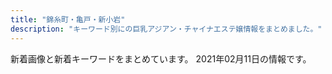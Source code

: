 ```yaml
---
title: "錦糸町・亀戸・新小岩"
description: "キーワード別にの巨乳アジアン・チャイナエステ嬢情報をまとめました。"
---
```


新着画像と新着キーワードをまとめています。
2021年02月11日の情報です。

<DmmAffiliateIns />
<KeywordTable
  shops={
    [
    {
        "img_links": [
            "http://mirage.sweet-relaxation.com/img/cast/miya-03.jpg",
            "http://mirage.sweet-relaxation.com/img/cast/yaya-01.jpg",
            "http://mirage.sweet-relaxation.com/img/cast/miya-01.jpg",
            "http://mirage.sweet-relaxation.com/img/cast/eri-02.jpg",
            "http://mirage.sweet-relaxation.com/img/cast/yumi-01.jpg",
            "http://mirage.sweet-relaxation.com/img/cast/nina-01.jpg",
            "http://mirage.sweet-relaxation.com/img/cast/nanar-01.jpg",
            "http://mirage.sweet-relaxation.com/img/cast/ran-02.jpg",
            "http://mirage.sweet-relaxation.com/img/cast/nanar-03.jpg",
            "http://mirage.sweet-relaxation.com/img/cast/yumi-03.jpg",
            "http://mirage.sweet-relaxation.com/img/cast/key-01.jpg",
            "http://mirage.sweet-relaxation.com/img/cast/ran-01.jpg",
            "http://mirage.sweet-relaxation.com/img/cast/nina-02.jpg",
            "http://mirage.sweet-relaxation.com/img/cast/olive-02.jpg",
            "http://mirage.sweet-relaxation.com/img/cast/eri-01.jpg",
            "http://mirage.sweet-relaxation.com/img/cast/miya-02.jpg",
            "http://mirage.sweet-relaxation.com/img/cast/olive-01.jpg",
            "http://mirage.sweet-relaxation.com/img/cast/nanar-02.jpg",
            "http://mirage.sweet-relaxation.com/img/cast/key-03.jpg",
            "http://mirage.sweet-relaxation.com/img/interior/corridor-1.jpg",
            "http://mirage.sweet-relaxation.com/img/cast/nina-03.jpg",
            "http://mirage.sweet-relaxation.com/img/cast/yumi-02.jpg",
            "http://mirage.sweet-relaxation.com/img/cast/key-02.jpg",
            "http://mirage.sweet-relaxation.com/img/cast/eri-03.jpg",
            "http://mirage.sweet-relaxation.com/img/cast/yaya-02.jpg",
            "http://mirage.sweet-relaxation.com/img/cast/olive-03.jpg",
            "http://mirage.sweet-relaxation.com/img/cast/ran-03.jpg",
            "http://mirage.sweet-relaxation.com/img/cast/yaya-03.jpg"
        ],
        "station": "JR\u4e80\u6238\u99c5\u6771\u53e3",
        "url": "http://mirage.sweet-relaxation.com/",
        "keywords": {},
        "name": "Mirage\uff5e\u30df\u30e9\u30fc\u30b8\u30e5\uff5e"
    },
    {
        "keywords": {},
        "station": "JR\u4e80\u6238\u99c5\u6771\u53e3",
        "url": "http://yousei.xyz/",
        "name": "Remoon",
        "img_links": [
            "http://yousei.xyz/images/r4.jpg",
            "http://yousei.xyz/images/top.png",
            "http://yousei.xyz/images/g6.jpg",
            "http://yousei.xyz/images/g4.jpg",
            "http://yousei.xyz/images/recuit.jpg",
            "http://yousei.xyz/images/g1.jpg",
            "http://yousei.xyz/images/r2.jpg",
            "http://yousei.xyz/images/g3.jpg",
            "http://yousei.xyz/images/g2.jpg",
            "http://yousei.xyz/images/g5.jpg",
            "http://yousei.xyz/images/r1.jpg",
            "http://yousei.xyz/images/r3.jpg"
        ]
    },
    {
        "url": "http://k-yorocobi.com/",
        "img_links": [
            "http://k-yorocobi.com/images/bar-staff.png",
            "http://k-yorocobi.com/staff/s-tika.jpg",
            "http://k-yorocobi.com/pic/pic2.jpg",
            "http://k-yorocobi.com/images/b-tel.png",
            "http://k-yorocobi.com/images/c-interior.png",
            "http://k-yorocobi.com/images/b-awaawa.png",
            "http://k-yorocobi.com/images/b-movie.png",
            "http://k-yorocobi.com/staff/s-yuyu.jpg",
            "http://k-yorocobi.com/images/bar-cam.png",
            "http://k-yorocobi.com/pic/pic1.jpg",
            "http://k-yorocobi.com/images/bar-pickup.png",
            "http://k-yorocobi.com/staff/s-emi.jpg",
            "http://k-yorocobi.com/images/c-top.png",
            "http://k-yorocobi.com/images/c-staff.png",
            "http://k-yorocobi.com/images/bill.jpg",
            "http://k-yorocobi.com/images/bar-interior.png",
            "http://k-yorocobi.com/images/bar-news.png",
            "http://k-yorocobi.com/images/b-mobile.png",
            "http://k-yorocobi.com/pic/pic3.jpg",
            "http://k-yorocobi.com/pic/pic4.jpg",
            "http://k-yorocobi.com/images/footer.png",
            "http://k-yorocobi.com/staff/s-rina.jpg"
        ],
        "station": "JR\u9326\u7cf8\u753a\u99c5\u5317\u53e3",
        "name": "\u3088\u308d\u3053\u3073",
        "keywords": {}
    },
    {
        "img_links": [
            "http://miyabi-aroma.xyz/images/nav/nav-info.jpg",
            "http://miyabi-aroma.xyz/images/staff/3/kiki2.jpg",
            "http://miyabi-aroma.xyz/images/index-rose_09.png",
            "http://miyabi-aroma.xyz/images/1801706901.jpg",
            "http://miyabi-aroma.xyz/images/staff/3/yaya1.jpg",
            "http://miyabi-aroma.xyz/images/staff/3/ami2.jpg",
            "http://miyabi-aroma.xyz/images/11.png",
            "http://miyabi-aroma.xyz/images/staff/3/yaya2.jpg",
            "http://miyabi-aroma.xyz/images/index-rose_07.png",
            "http://miyabi-aroma.xyz/images/staff/3/rina2.jpg",
            "http://miyabi-aroma.xyz/images/3/2.jpg",
            "http://miyabi-aroma.xyz/images/index-rose_04.png",
            "http://miyabi-aroma.xyz/images/index-rose_02.png",
            "http://miyabi-aroma.xyz/images/staff/3/rina.jpg",
            "http://miyabi-aroma.xyz/images/staff/3/miya.jpg",
            "http://miyabi-aroma.xyz/images/staff/3/miya2.jpg",
            "http://miyabi-aroma.xyz/images/3/1.jpg",
            "http://miyabi-aroma.xyz/images/index-rose_13.png",
            "http://miyabi-aroma.xyz/images/nav/nav-sys.jpg",
            "http://miyabi-aroma.xyz/images/nav/nav-staff.jpg",
            "http://miyabi-aroma.xyz/images/staff/3/kiki.jpg",
            "http://miyabi-aroma.xyz/images/nav/nav-job.jpg",
            "http://miyabi-aroma.xyz/images/staff/3/ami.jpg",
            "http://miyabi-aroma.xyz/images/staff/3/yami.jpg",
            "http://miyabi-aroma.xyz/images/shishu/se2.jpg",
            "http://miyabi-aroma.xyz/images/shishu/se1.jpg"
        ],
        "name": "\u685c",
        "keywords": {
            "C": 7
        },
        "station": "JR\u4e80\u6238\u99c5\u6771\u53e3",
        "url": "http://miyabi-aroma.xyz/"
    },
    {
        "img_links": [
            "https://iyashinoizumi.com/wp-content/uploads/0731EF09-7405-4B36-8468-B17A307EB894-e1579436226478.jpeg",
            "https://iyashinoizumi.com/wp-content/uploads/2019/06/5293C707-270F-4802-8168-1493DA07DDAE.jpeg",
            "https://iyashinoizumi.com/wp-content/uploads/2019/06/2DD3549C-F937-441D-B0E3-E26520ACFABD-e1559410733851.jpeg",
            "https://iyashinoizumi.com/wp-content/uploads/0731EF09-7405-4B36-8468-B17A307EB894-197x300.jpeg",
            "https://iyashinoizumi.com/wp-content/uploads/5AA02D30-2C43-42C1-BE02-48E5A5C27E91.jpeg",
            "https://iyashinoizumi.com/wp-content/uploads/7208DC4D-6E47-49CE-B1C0-3607E54E114B-210x300.jpeg",
            "https://iyashinoizumi.com/wp-content/uploads/2019/06/43D6BE9C-43F6-45C2-95E5-E775CE725D67.jpeg",
            "https://iyashinoizumi.com/wp-content/uploads/5AA02D30-2C43-42C1-BE02-48E5A5C27E91-226x300.jpeg",
            "https://iyashinoizumi.com/wp-content/uploads/9B89E764-B754-425D-A9AC-BB5566FA6AC4.jpeg",
            "https://iyashinoizumi.com/wp-content/uploads/0731EF09-7405-4B36-8468-B17A307EB894.jpeg",
            "https://iyashinoizumi.com/wp-content/uploads/2019/06/50CD669B-0FFA-4734-B898-EB3D53E95C21.jpeg",
            "https://iyashinoizumi.com/wp-content/uploads/rin.jpg",
            "https://iyashinoizumi.com/wp-content/uploads/2019/06/opening-e1560089346906-1024x314.png",
            "https://iyashinoizumi.com/wp-content/uploads/9B89E764-B754-425D-A9AC-BB5566FA6AC4-270x300.jpeg",
            "https://iyashinoizumi.com/wp-content/uploads/2019/06/momoko1.jpg",
            "https://iyashinoizumi.com/wp-content/uploads/7208DC4D-6E47-49CE-B1C0-3607E54E114B.jpeg",
            "https://iyashinoizumi.com/wp-content/uploads/2019/06/001.jpg"
        ],
        "keywords": {
            "\u30bb\u30af\u30b7\u30fc": 2
        },
        "url": "https://iyashinoizumi.com/",
        "name": "\u7652\u3057\u306e\u6cc9",
        "station": "JR\u9326\u7cf8\u753a\u99c5\u5317\u53e3"
    },
    {
        "station": "JR\u9326\u7cf8\u753a\u99c5\u5357\u53e3",
        "name": "\u604b",
        "img_links": [
            "http://es-koibito.work/_src/18546847/img20180614190233601852.jpg",
            "http://es-koibito.work/_src/18546853/mobile.png",
            "http://es-koibito.work/_src/18546595/shift.jpg",
            "http://mosaic.heteml.jp/es-koibito.work/5.jpg",
            "http://es-koibito.work/_src/18546567/sign.png",
            "http://es-koibito.work/_src/18546542/sign.png",
            "http://es-koibito.work/_src/47079079/7271563932147_.pic_hd.jpg",
            "http://es-koibito.work/_src/37018722/img20191113104249545960.jpg",
            "http://es-koibito.work/_src/18546596/shift.jpg",
            "http://es-koibito.work/_src/47079078/7251563932146_.pic_hd.jpg",
            "http://mosaic.heteml.jp/es-koibito.work/1.jpg",
            "http://es-koibito.work/_src/37889091/wechatimg2727.jpg",
            "http://es-koibito.work/_src/47079080/7281563932147_.pic_hd.jpg",
            "http://es-koibito.work/_src/37016944/wechatimg2726.jpg",
            "http://mosaic.heteml.jp/es-koibito.work/4.jpg",
            "http://es-koibito.work/_src/18546594/shift.jpg",
            "http://es-koibito.work/_src/18546597/sign.png",
            "http://es-koibito.work/_src/18546610/wechatimg5037.jpg",
            "http://es-koibito.work/_src/37017017/wechatimg2746.jpg",
            "http://es-koibito.work/_src/47079082/wechatimg62.jpg",
            "http://es-koibito.work/_src/18546552/staff12.jpg",
            "http://es-koibito.work/_src/18546559/sign.png",
            "http://mosaic.heteml.jp/es-koibito.work/2.jpg",
            "http://es-koibito.work/_src/18546607/wechatimg2727.jpg",
            "http://es-koibito.work/_src/18546543/sign.png",
            "http://es-koibito.work/_src/47079081/7261563932146_.pic_hd.jpg",
            "http://es-koibito.work/_src/37889089/wechatimg2746.jpg",
            "http://es-koibito.work/_src/18546593/shift.jpg",
            "http://mosaic.heteml.jp/es-koibito.work/3.jpg",
            "http://es-koibito.work/_src/18546577/sign.png",
            "http://es-koibito.work/_src/18546575/wechatimg2726.jpg",
            "http://es-koibito.work/_src/18546604/staff12.jpg",
            "http://es-koibito.work/_src/18546585/sign.png"
        ],
        "url": "http://es-koibito.work/",
        "keywords": {
            "C": 7,
            "86": 1,
            "85": 3,
            "89": 1
        }
    },
    {
        "name": "\u7652\u3057\u306e\u68ee",
        "url": "http://iyasimori.jpest.net/",
        "keywords": {},
        "img_links": [
            "http://iyasimori.jpest.net/uploads//sites/37/2021/01/g1-3.jpg",
            "http://iyasimori.jpest.net/uploads//sites/37/2021/01/g4.jpg",
            "http://iyasimori.jpest.net/uploads//sites/37/2021/01/g5.jpg",
            "http://iyasimori.jpest.net/uploads//sites/37/2021/01/g5-150x150.jpg",
            "http://iyasimori.jpest.net/uploads//sites/37/2021/01/g1-3-150x150.jpg",
            "http://iyasimori.jpest.net/uploads//sites/37/2021/01/g4-150x150.jpg",
            "http://iyasimori.jpest.net/uploads//sites/37/2021/01/news03.png",
            "http://iyasimori.jpest.net/uploads//sites/37/2021/01/r4-1.jpg",
            "http://iyasimori.jpest.net/uploads//sites/37/2021/01/mobile.png",
            "http://iyasimori.jpest.net/uploads//sites/37/2021/01/news01.png",
            "http://iyasimori.jpest.net/uploads//sites/37/2021/01/g2-2.jpg",
            "http://iyasimori.jpest.net/uploads//sites/37/2021/01/r5.jpg",
            "http://iyasimori.jpest.net/uploads//sites/37/2021/01/r6.jpg",
            "http://iyasimori.jpest.net/uploads//sites/37/2021/01/g3-2.jpg",
            "http://iyasimori.jpest.net/uploads//sites/37/2021/01/a.jpg",
            "http://iyasimori.jpest.net/uploads//sites/37/2021/01/a2.jpg",
            "http://iyasimori.jpest.net/uploads//sites/37/2021/01/r3-1.jpg",
            "http://iyasimori.jpest.net/uploads//sites/37/2021/01/g2-2-150x150.jpg",
            "http://iyasimori.jpest.net/uploads//sites/37/2021/01/g3-2-150x150.jpg",
            "http://iyasimori.jpest.net/uploads//sites/37/2021/01/bj_03.jpg",
            "http://iyasimori.jpest.net/uploads//sites/37/2021/01/tite-staff.jpg",
            "http://iyasimori.jpest.net/uploads//sites/37/2021/01/top.jpg"
        ],
        "station": "\u9752\u7825\u99c5"
    },
    {
        "name": "\u604b\u4eba",
        "url": "http://kameido.info/",
        "img_links": [
            "http://kameido.info/images/3.jpg",
            "http://kameido.info/images/new1.jpg",
            "http://kameido.info/images/4.jpg",
            "http://kameido.info/images/top.jpg",
            "http://kameido.info/images/5.jpg",
            "http://kameido.info/images/6.jpg",
            "http://kameido.info/images/r1.jpg",
            "http://kameido.info/images/g0.jpg",
            "http://kameido.info/images/r2.jpg",
            "http://kameido.info/images/r4.jpg",
            "http://kameido.info/images/2.jpg",
            "http://kameido.info/images/r3.jpg",
            "http://kameido.info/images/1.jpg",
            "http://kameido.info/images/mobile.png"
        ],
        "station": "JR\u4e80\u6238\u99c5\u5317\u53e3",
        "keywords": {
            "C": 15
        }
    },
    {
        "station": "\u68ee\u4e0b\u99c5A4\u53e3",
        "name": "\u30ea\u30e9\u30c3\u30af\u30b9\u306e\u68ee",
        "img_links": [
            "http://ipidiw.com/relaxnomori/user_data/00000019.jpg",
            "http://ipidiw.com/relaxnomori/images/interior_t.jpg",
            "http://ipidiw.com/relaxnomori/images/rem.jpg",
            "http://ipidiw.com/relaxnomori/images/news.jpg",
            "http://ipidiw.com/relaxnomori/images/tt.jpg",
            "http://ipidiw.com/relaxnomori/user_data/00000017.jpg",
            "http://ipidiw.com/relaxnomori/images/mobile.jpg",
            "http://ipidiw.com/relaxnomori/images/staff_t.jpg",
            "http://ipidiw.com/relaxnomori/user_data/00000018.jpg",
            "http://ipidiw.com/relaxnomori/user_data/00000020.jpg",
            "http://ipidiw.com/relaxnomori/images/tp.png",
            "http://ipidiw.com/relaxnomori/images/interior.png"
        ],
        "keywords": {
            "90": 2,
            "93": 1,
            "86": 1
        },
        "url": "http://ipidiw.com/relaxnomori/"
    },
    {
        "keywords": {
            "85": 91,
            "C": 65,
            "D": 117,
            "92": 13,
            "89": 13,
            "88": 13,
            "87": 26,
            "83": 13,
            "E": 13,
            "86": 26
        },
        "img_links": [
            "https://kinshicho-mensesthe.net/mens-esthe-massage/2020/02/06/sora-s1.jpg",
            "https://kinshicho-mensesthe.net/staff2/yumi-l1.jpg",
            "https://kinshicho-mensesthe.net/staff2/kokomi-s1.jpg",
            "https://kinshicho-mensesthe.net/staff2/sera-l1.jpg",
            "https://kinshicho-mensesthe.net/staff2/rui-l1.jpg",
            "https://kinshicho-mensesthe.net/staff2/sora-s1.jpg",
            "https://kinshicho-mensesthe.net/staff2/mai-l1.jpg",
            "https://kinshicho-mensesthe.net/staff2/rika-l1.jpg",
            "https://kinshicho-mensesthe.net/staff2/saki-l1.jpg",
            "https://kinshicho-mensesthe.net/staff2/rui-s1.jpg",
            "https://kinshicho-mensesthe.net/room/3-l.jpg",
            "https://kinshicho-mensesthe.net/images/header3.png",
            "https://kinshicho-mensesthe.net/images/flower.png",
            "https://kinshicho-mensesthe.net/staff2/sakura-l2.jpg",
            "https://kinshicho-mensesthe.net/staff2/haruka-l1.jpg",
            "https://kinshicho-mensesthe.net/staff2/yuki-s1.jpg",
            "https://kinshicho-mensesthe.net/images/main-sp.jpg",
            "https://kinshicho-mensesthe.net/staff2/sora-l1.jpg",
            "https://kinshicho-mensesthe.net/staff2/sakura-s2.jpg",
            "https://kinshicho-mensesthe.net/staff2/kiki-s1.jpg",
            "https://kinshicho-mensesthe.net/staff2/saki-s1.jpg",
            "https://kinshicho-mensesthe.net/images/footer-l.png",
            "https://kinshicho-mensesthe.net/staff2/kiki-l1.jpg",
            "https://kinshicho-mensesthe.net/mens-esthe-massage/2020/01/22/yuki-s1.jpg",
            "https://kinshicho-mensesthe.net/images/clear.png",
            "https://kinshicho-mensesthe.net/room/4-l.jpg",
            "https://kinshicho-mensesthe.net/mens-esthe-massage/2020/10/17/moe-s1.jpg",
            "https://kinshicho-mensesthe.net/staff2/kokomi-l1.jpg",
            "https://kinshicho-mensesthe.net/room/2-s.jpg",
            "https://kinshicho-mensesthe.net/staff2/yuka-s1.jpg",
            "https://kinshicho-mensesthe.net/staff2/moe-s1.jpg",
            "https://kinshicho-mensesthe.net/room/1-l.jpg",
            "https://kinshicho-mensesthe.net/mens-esthe-massage/2020/02/06/satomi-s1.jpg",
            "https://kinshicho-mensesthe.net/room/1-s.jpg",
            "https://kinshicho-mensesthe.net/button/staff.png",
            "https://kinshicho-mensesthe.net/staff2/haruka-s1.jpg",
            "https://kinshicho-mensesthe.net/staff2/yuki-l1.jpg",
            "https://kinshicho-mensesthe.net/images/main1.jpg",
            "https://kinshicho-mensesthe.net/button/home.png",
            "https://kinshicho-mensesthe.net/staff2/satomi-l1.jpg",
            "https://kinshicho-mensesthe.net/room/2-l.jpg",
            "https://kinshicho-mensesthe.net/staff2/satomi-s1.jpg",
            "https://kinshicho-mensesthe.net/staff2/mai-s1.jpg",
            "https://kinshicho-mensesthe.net/staff2/sera-s1.jpg",
            "https://kinshicho-mensesthe.net/button/blog.png",
            "https://kinshicho-mensesthe.net/images/qrcode.png",
            "https://kinshicho-mensesthe.net/room/6-l.jpg",
            "https://kinshicho-mensesthe.net/images/camp.png",
            "https://kinshicho-mensesthe.net/room/4-s.jpg",
            "https://kinshicho-mensesthe.net/room/5-s.jpg",
            "https://kinshicho-mensesthe.net/staff2/rika-s1.jpg",
            "https://kinshicho-mensesthe.net/staff2/yumi-s1.jpg",
            "https://kinshicho-mensesthe.net/room/6-s.jpg",
            "https://kinshicho-mensesthe.net/room/5-l.jpg",
            "https://kinshicho-mensesthe.net/room/esthe3.jpg",
            "https://kinshicho-mensesthe.net/images/footer-r.png",
            "https://kinshicho-mensesthe.net/room/esthe2.jpg",
            "https://kinshicho-mensesthe.net/room/esthe1.jpg",
            "https://kinshicho-mensesthe.net/room/3-s.jpg"
        ],
        "url": "https://kinshicho-mensesthe.net/",
        "name": "KIRARA",
        "station": "JR\u9326\u7cf8\u753a\u99c5\u5317\u53e3"
    },
    {
        "keywords": {
            "C": 7
        },
        "station": "JR\u9326\u7cf8\u753a\u99c5\u5317\u53e3",
        "name": "\u30b9\u30de\u30a4\u30eb",
        "url": "http://kinshicho-es.xyz/",
        "img_links": [
            "http://kinshicho-es.xyz/images/b1.jpg",
            "http://kinshicho-es.xyz/images/g0.jpg",
            "http://kinshicho-es.xyz/images/g51.jpg",
            "http://kinshicho-es.xyz/images/r3.jpg",
            "http://kinshicho-es.xyz/images/g3.jpg",
            "http://kinshicho-es.xyz/images/r4.jpg",
            "http://kinshicho-es.xyz/images/r2.jpg",
            "http://kinshicho-es.xyz/images/g5.jpg",
            "http://kinshicho-es.xyz/images/g2.jpg",
            "http://kinshicho-es.xyz/images/left1_2_02.jpg",
            "http://kinshicho-es.xyz/images/b2.jpg",
            "http://kinshicho-es.xyz/images/news-tit1.jpg",
            "http://kinshicho-es.xyz/images/top1.jpg",
            "http://kinshicho-es.xyz/images/r1.jpg",
            "http://kinshicho-es.xyz/images/top.jpg",
            "http://kinshicho-es.xyz/images/g41.jpg"
        ]
    },
    {
        "station": "JR\u9326\u7cf8\u753a\u99c5",
        "img_links": [
            "http://nanaesute.pw/images/flash.jpg",
            "http://nanaesute.pw/images/top.png",
            "http://nanaesute.pw/images/side3.png",
            "http://nanaesute.pw/images/top_bn2.jpg",
            "http://nanaesute.pw/images/g1.jpg",
            "http://nanaesute.pw/images/g3.jpg",
            "http://nanaesute.pw/images/flash1.jpg",
            "http://nanaesute.pw/images/top_bn1.jpg"
        ],
        "name": "\u306a\u306a",
        "keywords": {
            "C": 7
        },
        "url": "http://nanaesute.pw/"
    },
    {
        "keywords": {},
        "img_links": [
            "http://sentsubaki.asia/img/btn_top.png",
            "http://sentsubaki.asia/img/cast/yuyu-02.jpg",
            "http://sentsubaki.asia/img/cast/yuyu-04.jpg",
            "http://sentsubaki.asia/img/cast/aya-04.jpg",
            "http://sentsubaki.asia/img/coupon_special.png",
            "http://sentsubaki.asia/img/cast/you-01.jpg",
            "http://sentsubaki.asia/img/cast/you-03.jpg",
            "http://sentsubaki.asia/img/head_time.png",
            "http://sentsubaki.asia/img/cast/yumi-02.jpg",
            "http://sentsubaki.asia/img/cast/you-04.jpg",
            "http://sentsubaki.asia/img/cast/yumi-04.jpg",
            "http://sentsubaki.asia/img/btn_twitter.png",
            "http://sentsubaki.asia/img/cast/yuyu-01.jpg",
            "http://sentsubaki.asia/img/head_tel.png",
            "http://sentsubaki.asia/img/cast/miki-04.jpg",
            "http://sentsubaki.asia/img/cast/miki-02.jpg",
            "http://sentsubaki.asia/img/cast/miki-03.jpg",
            "http://sentsubaki.asia/img/interior/lobby-2.jpg",
            "http://sentsubaki.asia/img/btn_cast.png",
            "http://sentsubaki.asia/img/btn_interior.png",
            "http://sentsubaki.asia/img/cast/you-02.jpg",
            "http://sentsubaki.asia/img/cast/nina-04.jpg",
            "http://sentsubaki.asia/img/cast/aya-01.jpg",
            "http://sentsubaki.asia/img/cast/miki-01.jpg",
            "http://sentsubaki.asia/img/cast/aya-03.jpg",
            "http://sentsubaki.asia/img/cast/nina-03.jpg",
            "http://sentsubaki.asia/img/cast/yumi-03.jpg",
            "http://sentsubaki.asia/img/interior/lobby-1.jpg"
        ],
        "name": "\u5343\u693f",
        "url": "http://sentsubaki.asia/",
        "station": "JR\u4e80\u6238\u99c5\u6771\u53e3"
    },
    {
        "name": "\u3082\u307f\u3058",
        "img_links": [
            "http://momiji.me-es.com/images/index_12.jpg",
            "http://momiji.me-es.com/girl/017.jpg",
            "http://momiji.me-es.com/girl/013.jpg",
            "http://momiji.me-es.com/girl/016.jpg",
            "http://momiji.me-es.com/girl/05.jpg",
            "http://momiji.me-es.com/girl/010a.jpg",
            "http://momiji.me-es.com/girl/014.jpg",
            "http://momiji.me-es.com/images/info.png",
            "http://momiji.me-es.com/images/info.jpg",
            "http://momiji.me-es.com/images/index_08.jpg",
            "http://momiji.me-es.com/images/index_04.jpg",
            "http://momiji.me-es.com/girl/06a.jpg",
            "http://momiji.me-es.com/girl/00.jpg",
            "http://momiji.me-es.com/girl/08a.jpg",
            "http://momiji.me-es.com/images/01.jpg",
            "http://momiji.me-es.com/girl/06.jpg",
            "http://momiji.me-es.com/images/index_14.jpg",
            "http://momiji.me-es.com/images/index_09.jpg",
            "http://momiji.me-es.com/girl/015a.jpg",
            "http://momiji.me-es.com/images/assecc.jpg",
            "http://momiji.me-es.com/images/staff.png",
            "http://momiji.me-es.com/girl/018.jpg",
            "http://momiji.me-es.com/girl/08.jpg",
            "http://momiji.me-es.com/images/index_06.jpg",
            "http://momiji.me-es.com/girl/011a.jpg",
            "http://momiji.me-es.com/images/index_01.jpg",
            "http://momiji.me-es.com/girl/019.jpg",
            "http://momiji.me-es.com/images/index_07.jpg",
            "http://momiji.me-es.com/girl/015.jpg",
            "http://momiji.me-es.com/girl/010.jpg",
            "http://momiji.me-es.com/girl/03.jpg",
            "http://momiji.me-es.com/images/index_13.jpg",
            "http://momiji.me-es.com/girl/01.jpg",
            "http://momiji.me-es.com/girl/07.jpg",
            "http://momiji.me-es.com/images/02.jpg",
            "http://momiji.me-es.com/girl/014a.jpg",
            "http://momiji.me-es.com/girl/09.jpg",
            "http://momiji.me-es.com/girl/07a.jpg",
            "http://momiji.me-es.com/girl/05a.jpg",
            "http://momiji.me-es.com/girl/04.jpg",
            "http://momiji.me-es.com/girl/011.jpg",
            "http://momiji.me-es.com/girl/02.jpg",
            "http://momiji.me-es.com/images/index_03.jpg",
            "http://momiji.me-es.com/images/index_05.jpg",
            "http://momiji.me-es.com/girl/012.jpg",
            "http://momiji.me-es.com/girl/016a.jpg"
        ],
        "url": "http://momiji.me-es.com/",
        "station": "JR\u65b0\u5c0f\u5ca9\u99c5\u5317\u53e3",
        "keywords": {
            "D": 10,
            "85": 4,
            "88": 6,
            "87": 6,
            "84": 2,
            "86": 6,
            "89": 10,
            "E": 8,
            "83": 2,
            "90": 2,
            "C": 6
        }
    },
    {
        "img_links": [
            "http://aria.tokyo-relaxtime.asia/img/cast/yumi-02.jpg",
            "http://aria.tokyo-relaxtime.asia/img/cast/rina-03.jpg",
            "http://aria.tokyo-relaxtime.asia/img/cast/rina-01.jpg",
            "http://aria.tokyo-relaxtime.asia/img/cast/miki-02.jpg",
            "http://aria.tokyo-relaxtime.asia/img/cast/risa-04.jpg",
            "http://aria.tokyo-relaxtime.asia/img/cast/yumi-03.jpg",
            "http://aria.tokyo-relaxtime.asia/img/cast/yumi-01.jpg",
            "http://aria.tokyo-relaxtime.asia/img/cast/risa-02.jpg",
            "http://aria.tokyo-relaxtime.asia/img/slick/st-4.jpg",
            "http://aria.tokyo-relaxtime.asia/img/cast/apple-03.jpg",
            "http://aria.tokyo-relaxtime.asia/img/cast/miki-01.jpg",
            "http://aria.tokyo-relaxtime.asia/img/interior/lobby-1.jpg",
            "http://aria.tokyo-relaxtime.asia/img/cast/coco-04.jpg",
            "http://aria.tokyo-relaxtime.asia/img/cast/miki-04.jpg",
            "http://aria.tokyo-relaxtime.asia/img/cast/risa-03.jpg",
            "http://aria.tokyo-relaxtime.asia/img/cast/yumi-04.jpg",
            "http://aria.tokyo-relaxtime.asia/img/cast/yaya-02.jpg",
            "http://aria.tokyo-relaxtime.asia/img/cast/aya-01.jpg",
            "http://aria.tokyo-relaxtime.asia/img/cast/nana-04.jpg",
            "http://aria.tokyo-relaxtime.asia/img/cast/apple-02.jpg",
            "http://aria.tokyo-relaxtime.asia/img/cast/coco-02.jpg",
            "http://aria.tokyo-relaxtime.asia/img/cast/coco-03.jpg",
            "http://aria.tokyo-relaxtime.asia/img/cast/nana-01.jpg",
            "http://aria.tokyo-relaxtime.asia/img/cast/aya-02.jpg",
            "http://aria.tokyo-relaxtime.asia/img/cast/yuri-01.jpg",
            "http://aria.tokyo-relaxtime.asia/img/cast/apple-01.jpg",
            "http://aria.tokyo-relaxtime.asia/img/slick/st-3.jpg",
            "http://aria.tokyo-relaxtime.asia/img/cast/yaya-01.jpg",
            "http://aria.tokyo-relaxtime.asia/img/cast/yaya-03.jpg",
            "http://aria.tokyo-relaxtime.asia/img/cast/rina-04.jpg",
            "http://aria.tokyo-relaxtime.asia/img/cast/rina-02.jpg",
            "http://aria.tokyo-relaxtime.asia/img/cast/nana-02.jpg",
            "http://aria.tokyo-relaxtime.asia/img/cast/aki-01.jpg",
            "http://aria.tokyo-relaxtime.asia/img/cast/aya-03.jpg",
            "http://aria.tokyo-relaxtime.asia/img/slick/st-1.jpg",
            "http://aria.tokyo-relaxtime.asia/img/cast/aki-02.jpg",
            "http://aria.tokyo-relaxtime.asia/img/cast/aya-04.jpg",
            "http://aria.tokyo-relaxtime.asia/img/cast/coco-01.jpg",
            "http://aria.tokyo-relaxtime.asia/img/interior/corridor-1.jpg",
            "http://aria.tokyo-relaxtime.asia/img/cast/yuri-03.jpg",
            "http://aria.tokyo-relaxtime.asia/img/cast/yuri-04.jpg",
            "http://aria.tokyo-relaxtime.asia/img/slick/st-2.jpg",
            "http://aria.tokyo-relaxtime.asia/img/cast/nana-03.jpg",
            "http://aria.tokyo-relaxtime.asia/img/cast/apple-04.jpg",
            "http://aria.tokyo-relaxtime.asia/img/cast/yaya-04.jpg",
            "http://aria.tokyo-relaxtime.asia/img/cast/miki-03.jpg",
            "http://aria.tokyo-relaxtime.asia/img/cast/aki-03.jpg",
            "http://aria.tokyo-relaxtime.asia/img/slick/st-5.jpg",
            "http://aria.tokyo-relaxtime.asia/img/cast/risa-01.jpg",
            "http://aria.tokyo-relaxtime.asia/img/cast/aki-04.jpg"
        ],
        "name": "Aria\uff5e\u30a2\u30ea\u30a2\uff5e",
        "station": "JR\u5c0f\u5ca9\u99c5\u5317\u53e3",
        "keywords": {},
        "url": "http://aria.tokyo-relaxtime.asia/"
    },
    {
        "name": "\u4e00\u6642",
        "station": "JR\u5c0f\u5ca9\u99c5\u5317\u53e3",
        "url": "http://biwert.xyz/",
        "img_links": [
            "http://biwert.xyz/uploads/201003/1-2010031G415110.jpg",
            "http://biwert.xyz/templets/default/picture/staff_t.jpg",
            "http://biwert.xyz/uploads/201006/1-2010061F032C0.jpg",
            "http://biwert.xyz/uploads/180620/1-1P62010193X63.jpg",
            "http://biwert.xyz/templets/default/picture/interior_t.jpg",
            "http://biwert.xyz/uploads/180620/1-1P62010154K00.png",
            "http://biwert.xyz/uploads/allimg/180620/1-1P6201013133b.jpg",
            "http://biwert.xyz/templets/default/picture/head.jpg",
            "http://biwert.xyz/uploads/201003/1-2010031G432629.jpg",
            "http://biwert.xyz/uploads/180620/1-1P620101629244.png",
            "http://biwert.xyz/uploads/201003/1-2010031G35C32.jpg",
            "http://biwert.xyz/uploads/201109/1-201109141105216.jpg",
            "http://biwert.xyz/templets/default/picture/news.jpg",
            "http://biwert.xyz/uploads/allimg/180620/1-1P620101640O8.png",
            "http://biwert.xyz/templets/default/picture/rec1.png",
            "http://biwert.xyz/uploads/201006/1-2010061A941445.jpg",
            "http://biwert.xyz/images/1-1P621101232H4.png",
            "http://biwert.xyz/uploads/201003/1-2010031G3421X.jpg",
            "http://biwert.xyz/uploads/201007/1-20100G4464b26.jpg"
        ],
        "keywords": {
            "G": 9,
            "E": 18
        }
    },
    {
        "img_links": [
            "http://mariabella.ies.fun/images/pick.jpg",
            "http://mariabella.ies.fun/images/r01.jpg",
            "http://mariabella.ies.fun/images/s-recriut.jpg",
            "http://mariabella.ies.fun/images/mobile.jpg",
            "http://mariabella.ies.fun/images/ac3.jpg",
            "http://mariabella.ies.fun/images/r03.jpg",
            "http://mariabella.ies.fun/images/r04.jpg",
            "http://mariabella.ies.fun/photos/sites/45/2019/09/2019091016323921.jpeg",
            "http://mariabella.ies.fun/photos/sites/45/2019/09/2019092717170772.jpeg",
            "http://mariabella.ies.fun/images/r09.jpg",
            "http://mariabella.ies.fun/images/r07.jpg",
            "http://mariabella.ies.fun/images/top.png",
            "http://mariabella.ies.fun/images/ac2.jpg",
            "http://mariabella.ies.fun/images/ac1.jpg",
            "http://mariabella.ies.fun/images/info.jpg",
            "http://mariabella.ies.fun/images/news.jpg",
            "http://mariabella.ies.fun/images/r06.jpg",
            "http://mariabella.ies.fun/images/s-staff.jpg",
            "http://mariabella.ies.fun/images/r02.jpg",
            "http://mariabella.ies.fun/photos/sites/45/2020/01/2020012420100278.jpeg",
            "http://mariabella.ies.fun/images/r05.jpg",
            "http://mariabella.ies.fun/images/mobile1.jpg",
            "http://mariabella.ies.fun/photos/sites/45/2018/06/2018062706422857.jpg"
        ],
        "url": "http://mariabella.ies.fun/",
        "station": "JR\u5c0f\u5ca9\u99c5\u5317\u53e3",
        "name": "\u30de\u30ea\u30a2\u30d9\u30fc\u30e9",
        "keywords": {
            "\u30bb\u30af\u30b7\u30fc": 3,
            "E": 3
        }
    },
    {
        "url": "http://www.hu-wa.work/",
        "img_links": [
            "http://www.hu-wa.work/images/6.png",
            "http://www.hu-wa.work/images/news.png",
            "http://www.hu-wa.work/images/1.png",
            "http://www.hu-wa.work/staff/yuna.jpg",
            "http://www.hu-wa.work/images/interior_t.jpg",
            "http://www.hu-wa.work/images/s1.png",
            "http://www.hu-wa.work/img/ayumi1.jpg",
            "http://www.hu-wa.work/img/yuna1.jpg",
            "http://www.hu-wa.work/img/kaori1.jpg",
            "http://www.hu-wa.work/images/staff_t.jpg",
            "http://www.hu-wa.work/images/2.png",
            "http://www.hu-wa.work/staff/miki.jpg",
            "http://www.hu-wa.work/images/4.png",
            "http://www.hu-wa.work/images/5.png",
            "http://www.hu-wa.work/images/3.png",
            "http://www.hu-wa.work/images/int1.png",
            "http://www.hu-wa.work/images/head.jpg",
            "http://www.hu-wa.work/img/maya1.jpg",
            "http://www.hu-wa.work/staff/maya.jpg",
            "http://www.hu-wa.work/images/sys.png",
            "http://www.hu-wa.work/images/ta.jpg",
            "http://www.hu-wa.work/images/tel.jpg",
            "http://www.hu-wa.work/staff/ayumi.jpg",
            "http://www.hu-wa.work/staff/kaori.jpg",
            "http://www.hu-wa.work/img/miho1.jpg",
            "http://www.hu-wa.work/images/int2.png",
            "http://www.hu-wa.work/staff/miho.jpg",
            "http://www.hu-wa.work/img/miki1.jpg"
        ],
        "station": "JR\u5c0f\u5ca9\u99c5\u5357\u53e3",
        "keywords": {},
        "name": "Angel\u2019s Smile"
    },
    {
        "url": "http://y-rlx.net/",
        "station": "JR\u65b0\u5c0f\u5ca9\u99c5\u5357\u53e3",
        "keywords": {
            "87": 1,
            "85": 1,
            "89": 1,
            "90": 1,
            "86": 2,
            "92": 1,
            "95": 2
        },
        "name": "\u7f8e\u697d",
        "img_links": [
            "http://y-rlx.net/girl/02.jpg",
            "http://y-rlx.net/images/index_07.png",
            "http://y-rlx.net/images/index_08.jpg",
            "http://y-rlx.net/girl/09a.jpg",
            "http://y-rlx.net/images/index_21.jpg",
            "http://y-rlx.net/girl/05.jpg",
            "http://y-rlx.net/images/index_19.png",
            "http://y-rlx.net/girl/010.jpg",
            "http://y-rlx.net/girl/07a.jpg",
            "http://y-rlx.net/girl/06.jpg",
            "http://y-rlx.net/images/index_12.jpg",
            "http://y-rlx.net/images/index_11.jpg",
            "http://y-rlx.net/images/index_10.jpg",
            "http://y-rlx.net/images/index_09.jpg",
            "http://y-rlx.net/girl/03.jpg",
            "http://y-rlx.net/images/acc_tit01.jpg",
            "http://y-rlx.net/images/index_16.png",
            "http://y-rlx.net/girl/08.jpg",
            "http://y-rlx.net/images/index_04.png",
            "http://y-rlx.net/images/index_23.jpg",
            "http://y-rlx.net/images/index_02.png",
            "http://y-rlx.net/images/index_13.jpg",
            "http://y-rlx.net/girl/03a.jpg",
            "http://y-rlx.net/images/acc_tit.jpg",
            "http://y-rlx.net/girl/00.jpg",
            "http://y-rlx.net/girl/09.jpg",
            "http://y-rlx.net/images/line.jpg",
            "http://y-rlx.net/girl/07.jpg",
            "http://y-rlx.net/images/acc_tit03.jpg",
            "http://y-rlx.net/images/sys.jpg",
            "http://y-rlx.net/images/rec.jpg",
            "http://y-rlx.net/girl/010a.jpg",
            "http://y-rlx.net/girl/05a.jpg",
            "http://y-rlx.net/images/acc_16.jpg",
            "http://y-rlx.net/images/rex_16.jpg",
            "http://y-rlx.net/images/info.png",
            "http://y-rlx.net/girl/p01.jpg",
            "http://y-rlx.net/images/sys_16.jpg",
            "http://y-rlx.net/images/index_06.png",
            "http://y-rlx.net/images/staff_16.jpg",
            "http://y-rlx.net/girl/01.jpg",
            "http://y-rlx.net/images/03.png",
            "http://y-rlx.net/images/01.png",
            "http://y-rlx.net/images/index_14.png",
            "http://y-rlx.net/images/rec_16.jpg",
            "http://y-rlx.net/images/02.png"
        ]
    },
    {
        "station": "JR\u4e80\u6238\u99c5\u5317\u53e3",
        "keywords": {
            "86": 12,
            "D": 24,
            "85": 12,
            "C": 18,
            "83": 6
        },
        "url": "http://yukinosakura.tyo.cm/",
        "name": "\u685c\u82b1",
        "img_links": [
            "http://yukinosakura.a2.webnavi.work/upload/sites/72/2020/04/2020040708052241.jpg",
            "http://yukinosakura.tyo.cm/images/s_news.jpg",
            "http://yukinosakura.tyo.cm/images/room2.jpg",
            "http://yukinosakura.tyo.cm/images/mobile.jpg",
            "http://yukinosakura.a2.webnavi.work/upload/sites/72/2020/04/2020040708052434.jpg",
            "http://yukinosakura.tyo.cm/images/room4.jpg",
            "http://yukinosakura.a2.webnavi.work/upload/sites/72/2020/04/2020040708052118.jpg",
            "http://yukinosakura.tyo.cm/images/s_shedule.jpg",
            "http://yukinosakura.tyo.cm/images/s_staff.jpg",
            "http://yukinosakura.tyo.cm/images/room3.jpg",
            "http://yukinosakura.tyo.cm/images/room1.jpg",
            "http://yukinosakura.tyo.cm/images/top.jpg",
            "http://yukinosakura.a2.webnavi.work/upload/sites/72/2020/04/2020040708052456.jpg",
            "http://yukinosakura.a2.webnavi.work/upload/sites/72/2020/04/2020040708052353.jpg"
        ]
    },
    {
        "name": "\u30d1\u30bf\u30e4",
        "img_links": [
            "https://chm.jp/domains1/thaipataya/myimg/imgcom36633_sp.jpg",
            "https://chm.jp/domains1/thaipataya/myimg/imgcom37361_sp.png",
            "https://chm.jp/domains1/thaipataya/myimg/imgcom37067_sp.png",
            "https://chm.jp/domains1/thaipataya/myimg/imgcom36567_sp.jpg",
            "https://chm.jp/domains1/thaipataya/myimg/imgcom36613_sp.jpg",
            "https://chm.jp/domains1/thaipataya/myimg/imgcom37654_sp.jpg",
            "https://chm.jp/domains1/thaipataya/myimg/imgcom36606_sp.jpg",
            "https://chm.jp/domains1/thaipataya/myimg/imgcom37656_sp.jpg",
            "https://chm.jp/domains1/thaipataya/myimg/slideimg36561_sp.jpg",
            "https://chm.jp/domains1/thaipataya/myimg/imgcom37657_sp.jpg",
            "https://chm.jp/domains1/thaipataya/myimg/imgcom37668_sp.png",
            "https://chm.jp/sozai/0_4999/bn112_sp.png",
            "https://chm.jp/domains1/thaipataya/myimg/imgcom37914_sp.jpg",
            "https://chm.jp/domains1/thaipataya/myimg/imgcom36581_sp.jpg",
            "https://chm.jp/domains1/thaipataya/myimg/imgcom37355_sp.jpg",
            "https://chm.jp/domains1/thaipataya/myimg/imgcom37172_sp.png",
            "https://chm.jp/domains1/thaipataya/myimg/imgcom37653_sp.jpg",
            "https://chm.jp/domains1/thaipataya/myimg/imgcom37659_sp.png",
            "https://chm.jp/domains1/thaipataya/myimg/imgcom37362_sp.png",
            "https://chm.jp/domains1/thaipataya/myimg/slideimg36560_sp.jpg",
            "https://chm.jp/domains1/thaipataya/myimg/imgcom37068_sp.png",
            "https://chm.jp/domains1/thaipataya/myimg/imgcom36618_sp.png",
            "https://chm.jp/domains1/thaipataya/myimg/imgcom37731_sp.png",
            "https://chm.jp/domains1/thaipataya/myimg/imgcom36578_sp.jpg",
            "https://chm.jp/domains1/thaipataya/myimg/imgcom37913_sp.jpg",
            "https://chm.jp/domains1/thaipataya/myimg/imgcom37730_sp.png",
            "https://chm.jp/domains1/thaipataya/myimg/imgcom37358_sp.jpg",
            "https://chm.jp/domains1/thaipataya/myimg/imgcom37725_sp.png",
            "https://chm.jp/domains1/thaipataya/myimg/imgcom37739_sp.png",
            "https://chm.jp/domains1/thaipataya/myimg/imgcom37177_sp.png",
            "https://chm.jp/domains1/thaipataya/myimg/imgcom37841_sp.jpg",
            "https://chm.jp/domains1/thaipataya/myimg/imgcom37734_sp.png",
            "https://chm.jp/sozai/0_4999/bn122_sp.png",
            "https://chm.jp/domains1/thaipataya/myimg/imgcom36604_sp.jpg",
            "https://chm.jp/domains1/thaipataya/myimg/imgcom37669_sp.jpg",
            "https://chm.jp/domains1/thaipataya/myimg/imgcom37661_sp.png",
            "https://chm.jp/domains1/thaipataya/myimg/imgcom37738_sp.png",
            "https://chm.jp/domains1/thaipataya/myimg/imgcom36603_sp.png",
            "https://chm.jp/domains1/thaipataya/myimg/imgcom37834_sp.jpg",
            "https://chm.jp/domains1/thaipataya/myimg/imgcom36634_sp.jpg",
            "https://chm.jp/domains1/thaipataya/myimg/imgcom37667_sp.png",
            "https://chm.jp/domains1/thaipataya/myimg/imgcom36619_sp.jpg",
            "https://chm.jp/domains1/thaipataya/myimg/imgcom37732_sp.png",
            "https://chm.jp/domains1/thaipataya/myimg/imgcom37360_sp.jpg",
            "https://chm.jp/domains1/thaipataya/myimg/imgcom36614_sp.jpg",
            "https://chm.jp/domains1/thaipataya/myimg/imgcom36635_sp.jpg",
            "https://chm.jp/domains1/thaipataya/myimg/imgcom36607_sp.jpg",
            "https://chm.jp/domains1/thaipataya/myimg/imgcom37664_sp.png",
            "https://chm.jp/domains1/thaipataya/myimg/imgcom37663_sp.jpg",
            "https://chm.jp/domains1/thaipataya/myimg/imgcom36577_sp.jpg",
            "https://chm.jp/domains1/thaipataya/myimg/imgcom37740_sp.png",
            "https://chm.jp/domains1/thaipataya/myimg/imgcom36615_sp.png",
            "https://chm.jp/domains1/thaipataya/myimg/imgcom37658_sp.png",
            "https://chm.jp/domains1/thaipataya/myimg/imgcom37666_sp.jpg",
            "https://chm.jp/domains1/thaipataya/myimg/slideimg36562_sp.jpg",
            "https://chm.jp/domains1/thaipataya/myimg/imgcom37915_sp.jpg",
            "https://chm.jp/domains1/thaipataya/myimg/imgcom37174_sp.png",
            "https://chm.jp/domains1/thaipataya/myimg/imgcom36605_sp.jpg",
            "https://chm.jp/domains1/thaipataya/myimg/imgcom36565_sp.jpg",
            "https://chm.jp/domains1/thaipataya/myimg/imgcom37726_sp.png",
            "https://chm.jp/domains1/thaipataya/myimg/imgcom37710_sp.jpg",
            "https://chm.jp/domains1/thaipataya/myimg/imgcom37660_sp.png",
            "http://chm.jp/img/linebutton_82x20.png",
            "https://chm.jp/domains1/thaipataya/myimg/imgcom36582_sp.jpg",
            "https://chm.jp/domains1/thaipataya/myimg/imgcom37662_sp.png",
            "https://chm.jp/domains1/thaipataya/myimg/imgcom37665_sp.jpg",
            "https://chm.jp/domains1/thaipataya/myimg/imgcom37356_sp.jpg",
            "https://chm.jp/domains1/thaipataya/myimg/imgcom37357_sp.jpg",
            "https://chm.jp/domains1/thaipataya/myimg/imgcom37839_sp.jpg",
            "https://chm.jp/domains1/thaipataya/myimg/imgcom37833_sp.jpg",
            "https://chm.jp/domains1/thaipataya/myimg/imgcom36566_sp.png",
            "https://chm.jp/domains1/thaipataya/myimg/imgcom37737_sp.png",
            "https://chm.jp/domains1/thaipataya/myimg/imgcom37728_sp.png",
            "https://chm.jp/domains1/thaipataya/myimg/imgcom37733_sp.png",
            "https://chm.jp/domains1/thaipataya/myimg/imgcom36579_sp.jpg",
            "https://chm.jp/domains1/thaipataya/myimg/imgcom36636_sp.jpg",
            "https://chm.jp/domains1/thaipataya/myimg/imgcom37789_sp.png",
            "https://chm.jp/domains1/thaipataya/myimg/imgcom37840_sp.jpg",
            "https://chm.jp/domains1/thaipataya/myimg/imgcom37727_sp.png",
            "https://chm.jp/domains1/thaipataya/myimg/imgcom37729_sp.png",
            "https://chm.jp/domains1/thaipataya/myimg/imgcom37359_sp.jpg",
            "https://chm.jp/domains1/thaipataya/myimg/imgcom37916_sp.jpg",
            "https://chm.jp/domains1/thaipataya/myimg/imgcom37736_sp.png",
            "https://chm.jp/domains1/thaipataya/myimg/imgcom36580_sp.jpg",
            "https://chm.jp/domains1/thaipataya/myimg/imgcom37655_sp.jpg"
        ],
        "url": "http://thaipataya.chm.jp/",
        "keywords": {
            "\u30bb\u30af\u30b7\u30fc": 1,
            "C": 13
        },
        "station": "JR\u5c0f\u5ca9\u99c5\u5357\u53e3"
    },
    {
        "station": "JR\u65b0\u5c0f\u5ca9\u99c5\u5357\u53e3",
        "keywords": {},
        "url": "http://el-grande.asia/",
        "name": "\u30a8\u30eb\u30b0\u30e9\u30f3\u30c7-elgrande-",
        "img_links": [
            "http://el-grande.asia/img/interior/corridor-1.jpg",
            "http://el-grande.asia/img/cast/sara-06.jpg",
            "http://el-grande.asia/img/cast/aki-03.jpg",
            "http://el-grande.asia/img/cast/mei-04.jpg",
            "http://el-grande.asia/img/cast/misa-01.jpg",
            "http://el-grande.asia/img/cast/ringo-01.jpg",
            "http://el-grande.asia/img/dagger.png",
            "http://el-grande.asia/img/cast/sara-05.jpg",
            "http://el-grande.asia/img/cast/rey-01.jpg",
            "http://el-grande.asia/img/interior/shower-4.jpg",
            "http://el-grande.asia/img/cast/ringo-02.jpg",
            "http://el-grande.asia/img/cast/hana-01.jpg",
            "http://el-grande.asia/img/btn_interior.png",
            "http://el-grande.asia/img/cast/rey-04.jpg",
            "http://el-grande.asia/img/btn_twitter.png",
            "http://el-grande.asia/img/cast/baby-04.jpg",
            "http://el-grande.asia/img/cast/rey-02.jpg",
            "http://el-grande.asia/img/cast/mai-04.jpg",
            "http://el-grande.asia/img/cast/haru-03.jpg",
            "http://el-grande.asia/img/cast/haru-02.jpg",
            "http://el-grande.asia/img/cast/mei-03.jpg",
            "http://el-grande.asia/img/cast/ringo-03.jpg",
            "http://el-grande.asia/img/cast/hana-02.jpg",
            "http://el-grande.asia/img/cast/haru-04.jpg",
            "http://el-grande.asia/img/cast/mai-01.jpg",
            "http://el-grande.asia/img/cast/aki-02.jpg",
            "http://el-grande.asia/img/cast/hana-04.jpg",
            "http://el-grande.asia/img/interior/lobby-1.jpg",
            "http://el-grande.asia/img/cast/hana-03.jpg",
            "http://el-grande.asia/img/btn_top.png",
            "http://el-grande.asia/img/cast/baby-02.jpg",
            "http://el-grande.asia/img/cast/lucy-04.jpg",
            "http://el-grande.asia/img/cast/sara-08.jpg",
            "http://el-grande.asia/img/cast/lucy-03.jpg",
            "http://el-grande.asia/img/cast/aki-04.jpg",
            "http://el-grande.asia/img/cast/lucy-02.jpg",
            "http://el-grande.asia/img/cast/lucy-01.jpg",
            "http://el-grande.asia/img/cast/baby-03.jpg",
            "http://el-grande.asia/img/cast/haru-01.jpg",
            "http://el-grande.asia/img/cast/mei-01.jpg",
            "http://el-grande.asia/img/cast/ringo-04.jpg",
            "http://el-grande.asia/img/cast/misa-04.jpg",
            "http://el-grande.asia/img/cast/mei-02.jpg",
            "http://el-grande.asia/img/cast/aki-01.jpg",
            "http://el-grande.asia/img/btn_cast.png",
            "http://el-grande.asia/img/cast/mai-03.jpg",
            "http://el-grande.asia/img/cast/baby-01.jpg"
        ]
    },
    {
        "station": "JR\u5c0f\u5ca9\u99c5\u5317\u53e3",
        "keywords": {
            "D": 16,
            "88": 1,
            "89": 2,
            "86": 13
        },
        "img_links": [
            "http://www.sh-yuki.work/uploads/191104/1-1911041I124915.jpg",
            "http://www.sh-yuki.work/uploads/190105/1-1Z1051440193X.jpg",
            "http://www.sh-yuki.work/uploads/200618/1-20061Q6342Y06.jpg",
            "http://www.sh-yuki.work/uploads/200713/1-200G3110344421.jpg",
            "http://www.sh-yuki.work/uploads/200618/1-20061Q633094V.jpg",
            "http://www.sh-yuki.work/uploads/191021/1-19102116361I39.jpg",
            "http://www.sh-yuki.work/images/room4.jpg",
            "http://www.sh-yuki.work/uploads/200620/1-200620154311K4.jpg",
            "http://www.sh-yuki.work/uploads/201215/1-201215145153M4.jpg",
            "http://www.sh-yuki.work/images/lanmu3.jpg",
            "http://www.sh-yuki.work/uploads/191028/1-19102Q03S5a4.jpg",
            "http://www.sh-yuki.work/uploads/201214/1-20121416231WV.jpg",
            "http://www.sh-yuki.work/uploads/200218/1-20021Q3591A57.jpg",
            "http://www.sh-yuki.work/uploads/200127/1-20012G02404310.jpg",
            "http://www.sh-yuki.work/images/top.png",
            "http://www.sh-yuki.work/images/s_news.jpg",
            "http://www.sh-yuki.work/images/1.jpg",
            "http://www.sh-yuki.work/images/room2.jpg",
            "http://www.sh-yuki.work/uploads/191006/1-191006105IM24.jpg",
            "http://www.sh-yuki.work/uploads/200218/1-20021Q359301Q.jpg",
            "http://www.sh-yuki.work/uploads/190105/1-1Z105143940E6.jpg",
            "http://www.sh-yuki.work/uploads/200620/1-20062015425B54.jpg",
            "http://www.sh-yuki.work/uploads/190105/1-1Z105143R9539.jpg",
            "http://www.sh-yuki.work/uploads/191006/1-191006105P61Z.jpg",
            "http://www.sh-yuki.work/uploads/200713/1-200G3125135C2.jpg",
            "http://www.sh-yuki.work/images/mobile.jpg",
            "http://www.sh-yuki.work/images/end.png",
            "http://www.sh-yuki.work/uploads/200110/1-20011013245Y49.jpg",
            "http://www.sh-yuki.work/images/room3.jpg",
            "http://www.sh-yuki.work/uploads/201214/1-201214162100347.jpg",
            "http://www.sh-yuki.work/uploads/190105/1-1Z105143921224.jpg",
            "http://www.sh-yuki.work/images/nbj2.jpg",
            "http://www.sh-yuki.work/images/lanmu4.jpg",
            "http://www.sh-yuki.work/images/lanmu5.jpg",
            "http://www.sh-yuki.work/uploads/191227/1-19122F93911958.jpg",
            "http://www.sh-yuki.work/images/s_staff.jpg",
            "http://www.sh-yuki.work/uploads/191221/1-191221111A3123.jpg",
            "http://www.sh-yuki.work/uploads/201215/1-201215145200113.jpg",
            "http://www.sh-yuki.work/uploads/191202/1-191202154021200.jpg",
            "http://www.sh-yuki.work/images/lanmu2.jpg",
            "http://www.sh-yuki.work/uploads/190110/1-1Z110093529363.png",
            "http://www.sh-yuki.work/images/room1.jpg",
            "http://www.sh-yuki.work/uploads/191227/1-19122F94110460.jpg"
        ],
        "name": "\u3086\u304d",
        "url": "http://www.sh-yuki.work/"
    },
    {
        "keywords": {},
        "img_links": [
            "http://www.es-raku.link/img/yuki1.jpg",
            "http://www.es-raku.link/staff/kaori.jpg",
            "http://www.es-raku.link/img/lucky1.jpg",
            "http://www.es-raku.link/images/rtel.jpg",
            "http://www.es-raku.link/img/mai1.jpg",
            "http://www.es-raku.link/images/menu/interior.png",
            "http://www.es-raku.link/images/r1.jpg",
            "http://www.es-raku.link/images/head.png",
            "http://www.es-raku.link/images/r2.jpg",
            "http://www.es-raku.link/images/tel.jpg",
            "http://www.es-raku.link/images/2.jpg",
            "http://www.es-raku.link/images/sys1.jpg",
            "http://www.es-raku.link/images/3.jpg",
            "http://www.es-raku.link/images/7.jpg",
            "http://www.es-raku.link/images/9.jpg",
            "http://www.es-raku.link/staff/ruru.jpg",
            "http://www.es-raku.link/images/8.jpg",
            "http://www.es-raku.link/staff/mai.jpg",
            "http://www.es-raku.link/img/ayaka1.jpg",
            "http://www.es-raku.link/staff/yuki.jpg",
            "http://www.es-raku.link/staff/riri.jpg",
            "http://www.es-raku.link/staff/ayaka.jpg",
            "http://www.es-raku.link/img/kaori1.jpg",
            "http://www.es-raku.link/images/list.jpg",
            "http://www.es-raku.link/images/menu/staff.png",
            "http://www.es-raku.link/img/riri1.jpg",
            "http://www.es-raku.link/images/1.jpg",
            "http://www.es-raku.link/images/menu/top.png",
            "http://www.es-raku.link/images/6.jpg",
            "http://www.es-raku.link/staff/lucky.jpg",
            "http://www.es-raku.link/images/staff_t.png",
            "http://www.es-raku.link/images/news.jpg",
            "http://www.es-raku.link/images/line.png",
            "http://www.es-raku.link/images/interior_t.png",
            "http://www.es-raku.link/images/int1.png",
            "http://www.es-raku.link/images/mobile.jpg",
            "http://www.es-raku.link/images/int2.png",
            "http://www.es-raku.link/img/ruru1.jpg"
        ],
        "station": "JR\u9326\u7cf8\u753a\u99c5\u5357\u53e3",
        "url": "http://www.es-raku.link/",
        "name": "Lucky\uff5e\u30e9\u30c3\u30ad\u30fc\uff5e"
    },
    {
        "img_links": [
            "http://www.awawa-es.info/photo/home/4241374197436.jpg",
            "http://www.awawa-es.info/img/hstaff.png",
            "http://www.awawa-es.info/photo/201307/13741973921454741938.jpg",
            "http://www.awawa-es.info/img/h2.png",
            "http://www.awawa-es.info/img/images/sys_06.png",
            "http://www.awawa-es.info/img/s1.jpg",
            "http://www.awawa-es.info/photo/202009/15998944321424280736.jpeg",
            "http://www.awawa-es.info/p/aa.jpg",
            "http://www.awawa-es.info/img/sd.png",
            "http://www.awawa-es.info/p/4.jpg",
            "http://www.awawa-es.info/img/bottom.jpg",
            "http://www.awawa-es.info/photo/202002/1580956374749618033.jpg",
            "http://www.awawa-es.info/p/1.jpg",
            "http://www.awawa-es.info/photo/home/5241604645075.jpg",
            "http://www.awawa-es.info/img/hjob.png",
            "http://www.awawa-es.info/img/i2.jpg",
            "http://www.awawa-es.info/photo/home/2391374197264.jpg",
            "http://www.awawa-es.info/img/h3.png",
            "http://www.awawa-es.info/img/images/sys_01.png",
            "http://www.awawa-es.info/img/images/sys_05.png",
            "http://www.awawa-es.info/photo/home/7151463551145.jpg",
            "http://www.awawa-es.info/img/i1.jpg",
            "http://www.awawa-es.info/photo/201605/14635511391411412709.jpg",
            "http://www.awawa-es.info/photo/202011/1604645058826879711.png",
            "http://www.awawa-es.info/img/return.png",
            "http://www.awawa-es.info/img/hinfo.png",
            "http://www.awawa-es.info/img/tmp.jpg",
            "http://www.awawa-es.info/p/3.jpg",
            "http://www.awawa-es.info/photo/home/4051599894438.jpg",
            "http://www.awawa-es.info/img/h1.png",
            "http://www.awawa-es.info/img/images/sys_04.png",
            "http://www.awawa-es.info/img/acc.png",
            "http://www.awawa-es.info/photo/home/3281580956380.jpg",
            "http://www.awawa-es.info/p/bb.jpg",
            "http://www.awawa-es.info/photo/201307/1374197215469380174.jpg",
            "http://www.awawa-es.info/img/images/sys_02.png",
            "http://www.awawa-es.info/img/images/sys_03.png",
            "http://www.awawa-es.info/p/2.jpg",
            "http://www.awawa-es.info/img/rm.jpg",
            "http://www.awawa-es.info/img/hsys.png",
            "http://www.awawa-es.info/photo/202009/15998945321509738889.jpeg",
            "http://www.awawa-es.info/img/s2.jpg",
            "http://www.awawa-es.info/p/cc.jpg"
        ],
        "name": "\u3042\u308f\u308f",
        "url": "http://www.awawa-es.info/",
        "station": "JR\u9326\u7cf8\u753a\u99c5\u5357\u53e3",
        "keywords": {
            "89": 4,
            "C": 2,
            "85": 4,
            "D": 8,
            "87": 4
        }
    },
    {
        "url": "https://piano.sweet-relaxation.com/",
        "station": "JR\u65b0\u5c0f\u5ca9\u99c5\u5357\u53e3",
        "name": "Piano",
        "keywords": {},
        "img_links": [
            "https://piano.sweet-relaxation.com/img/cast/nico-01.jpg",
            "https://piano.sweet-relaxation.com/img/cast/luna-03.jpg",
            "https://piano.sweet-relaxation.com/img/cast/luna-02.jpg",
            "https://piano.sweet-relaxation.com/img/cast/aye-03.jpg",
            "https://piano.sweet-relaxation.com/img/cast/nico-02.jpg",
            "https://piano.sweet-relaxation.com/img/cast/ai-01.jpg",
            "https://piano.sweet-relaxation.com/img/cast/lili-04.jpg",
            "https://piano.sweet-relaxation.com/img/cast/nico-03.jpg",
            "https://piano.sweet-relaxation.com/img/interior/int-04.jpg",
            "https://piano.sweet-relaxation.com/img/cast/nico-04.jpg",
            "https://piano.sweet-relaxation.com/img/cast/aini-03.jpg",
            "https://piano.sweet-relaxation.com/img/cast/miya-03.jpg",
            "https://piano.sweet-relaxation.com/img/cast/miky-01.jpg",
            "https://piano.sweet-relaxation.com/img/cast/ebi-04.jpg",
            "https://piano.sweet-relaxation.com/img/interior/int-03.jpg",
            "https://piano.sweet-relaxation.com/img/cast/ebi-03.jpg",
            "https://piano.sweet-relaxation.com/img/cast/coco-01.jpg",
            "https://piano.sweet-relaxation.com/img/cast/aki-03.jpg",
            "https://piano.sweet-relaxation.com/img/cast/coco-02.jpg",
            "https://piano.sweet-relaxation.com/img/cast/aki-01.jpg",
            "https://piano.sweet-relaxation.com/img/cast/ai-03.jpg",
            "https://piano.sweet-relaxation.com/img/cast/coco-04.jpg",
            "https://piano.sweet-relaxation.com/img/slick/sl-5.jpg",
            "https://piano.sweet-relaxation.com/img/slick/sl-2.jpg",
            "https://piano.sweet-relaxation.com/img/cast/aini-04.jpg",
            "https://piano.sweet-relaxation.com/img/cast/nana-03.jpg",
            "https://piano.sweet-relaxation.com/img/cast/aki-02.jpg",
            "https://piano.sweet-relaxation.com/img/cast/aini-01.jpg",
            "https://piano.sweet-relaxation.com/img/slick/sl-4.jpg",
            "https://piano.sweet-relaxation.com/img/cast/nana-04.jpg",
            "https://piano.sweet-relaxation.com/img/cast/luna-04.jpg",
            "https://piano.sweet-relaxation.com/img/cast/miky-02.jpg",
            "https://piano.sweet-relaxation.com/img/cast/aye-02.jpg",
            "https://piano.sweet-relaxation.com/img/cast/coco-03.jpg",
            "https://piano.sweet-relaxation.com/img/slick/sl-6.jpg",
            "https://piano.sweet-relaxation.com/img/cast/miky-03.jpg",
            "https://piano.sweet-relaxation.com/img/cast/miya-01.jpg",
            "https://piano.sweet-relaxation.com/img/cast/ai-02.jpg",
            "https://piano.sweet-relaxation.com/img/cast/ai-04.jpg",
            "https://piano.sweet-relaxation.com/img/cast/aini-02.jpg",
            "https://piano.sweet-relaxation.com/img/cast/ebi-02.jpg",
            "https://piano.sweet-relaxation.com/img/cast/miky-04.jpg",
            "https://piano.sweet-relaxation.com/img/cast/miya-02.jpg",
            "https://piano.sweet-relaxation.com/img/cast/lili-01.jpg",
            "https://piano.sweet-relaxation.com/img/cast/aye-04.jpg",
            "https://piano.sweet-relaxation.com/img/slick/sl-7.jpg",
            "https://piano.sweet-relaxation.com/img/slick/sl-1.jpg",
            "https://piano.sweet-relaxation.com/img/cast/nana-01.jpg",
            "https://piano.sweet-relaxation.com/img/cast/nana-02.jpg",
            "https://piano.sweet-relaxation.com/img/cast/aye-01.jpg",
            "https://piano.sweet-relaxation.com/img/interior/int-01.jpg",
            "https://piano.sweet-relaxation.com/img/cast/luna-01.jpg",
            "https://piano.sweet-relaxation.com/img/cast/aki-04.jpg",
            "https://piano.sweet-relaxation.com/img/cast/lili-02.jpg",
            "https://piano.sweet-relaxation.com/img/cast/lili-03.jpg",
            "https://piano.sweet-relaxation.com/img/slick/sl-3.jpg",
            "https://piano.sweet-relaxation.com/img/cast/ebi-01.jpg",
            "https://piano.sweet-relaxation.com/img/interior/int-02.jpg",
            "https://piano.sweet-relaxation.com/img/cast/miya-04.jpg"
        ]
    },
    {
        "img_links": [
            "http://dccompanyqoo10.cafe24.com/tiffany/images/store/store.png",
            "http://dccompanyqoo10.cafe24.com/tiffany/images/common/header.png",
            "http://dccompanyqoo10.cafe24.com/tiffany/images/top/store_bg.png"
        ],
        "keywords": {},
        "name": "Cherry",
        "url": "http://cherry-esthe.com/",
        "station": "JR\u9326\u7cf8\u753a\u99c5\u5357\u53e3"
    },
    {
        "station": "JR\u65b0\u5c0f\u5ca9\u99c5\u5357\u53e3",
        "name": "\u96c5\u82b3",
        "url": "http://www.o-miyabi.com/",
        "keywords": {
            "D": 4,
            "84": 2,
            "H": 2,
            "86": 2,
            "85": 4,
            "C": 12,
            "98": 2,
            "89": 6
        },
        "img_links": [
            "http://www.o-miyabi.com/images/index_13.jpg",
            "http://www.o-miyabi.com/images/info_02.jpg",
            "http://www.o-miyabi.com/images/index_03.jpg",
            "http://www.o-miyabi.com/s/images/slider/3.jpg",
            "http://www.o-miyabi.com/images/index_16.jpg",
            "http://www.o-miyabi.com/images/rec_09.jpg",
            "http://www.o-miyabi.com/s/images/slider/2.jpg",
            "http://www.o-miyabi.com/images/index_01.jpg",
            "http://www.o-miyabi.com/s/images/slider/prev.png",
            "http://www.o-miyabi.com/s/uploads/03.jpg",
            "http://www.o-miyabi.com/s/uploads/06.jpg",
            "http://www.o-miyabi.com/images/index_05.jpg",
            "http://www.o-miyabi.com/s/uploads/04.jpg",
            "http://www.o-miyabi.com/s/image/nav_sys.png",
            "http://www.o-miyabi.com/s/image/nav_manga.png",
            "http://www.o-miyabi.com/images/index_10.jpg",
            "http://www.o-miyabi.com/images/upload/thumb/6fceb6aef71115ac.jpg",
            "http://www.o-miyabi.com/images/upload/thumb/57af63e7ff71466b.jpg",
            "http://www.o-miyabi.com/s/images/tel.png",
            "http://www.o-miyabi.com/s/images/slider/1.jpg",
            "http://www.o-miyabi.com/images/index_14.jpg",
            "http://www.o-miyabi.com/girl/01.jpg",
            "http://www.o-miyabi.com/s/images/okubokomachi.jpg",
            "http://www.o-miyabi.com/s/images/iphone.png",
            "http://www.o-miyabi.com/images/index_06.jpg",
            "http://www.o-miyabi.com/s/images/service_03.png",
            "http://www.o-miyabi.com/images/index_18.jpg",
            "http://www.o-miyabi.com/images/upload/thumb/928147996b3538a2.jpg",
            "http://www.o-miyabi.com/images/info_09.jpg",
            "http://www.o-miyabi.com/images/upload/thumb/6d7987cae648e809.jpg",
            "http://www.o-miyabi.com/s/images/t3.jpg",
            "http://www.o-miyabi.com/images/index_19.jpg",
            "http://www.o-miyabi.com/images/upload/thumb/e12bb065f2380463.jpg",
            "http://www.o-miyabi.com/images/upload/thumb/301c9a35b11a384f.jpg",
            "http://www.o-miyabi.com/images/upload/thumb/0981f77ac0a1e07f.jpg",
            "http://www.o-miyabi.com/s/image/nav_topics.png",
            "http://www.o-miyabi.com/images/index_04.jpg",
            "http://www.o-miyabi.com/images/index_07.jpg",
            "http://www.o-miyabi.com/s/image/nav_cast.png",
            "http://www.o-miyabi.com/s/image/nav_hotel.png",
            "http://www.o-miyabi.com/s/images/top_2.jpg",
            "http://www.o-miyabi.com/images/rec.jpg",
            "http://www.o-miyabi.com/s/images/t2.jpg",
            "http://www.o-miyabi.com/images/index_09.jpg",
            "http://www.o-miyabi.com/images/upload/thumb/51d074f8f9cdb905.jpg",
            "http://www.o-miyabi.com/s/images/t1.jpg",
            "http://www.o-miyabi.com/images/staff_09.jpg",
            "http://www.o-miyabi.com/s/images/pc.png",
            "http://www.o-miyabi.com/images/upload/thumb/72ffa1fb925d394b.jpg",
            "http://www.o-miyabi.com/s/images/slider/next.png",
            "http://www.o-miyabi.com/s/uploads/08.jpg",
            "http://www.o-miyabi.com/s/uploads/01.jpg",
            "http://www.o-miyabi.com/s/uploads/02.jpg",
            "http://www.o-miyabi.com/images/info.jpg",
            "http://www.o-miyabi.com/images/index_02.jpg",
            "http://www.o-miyabi.com/images/upload/thumb/0dc07af1006255fa.jpg",
            "http://www.o-miyabi.com/s/images/service_07.png",
            "http://www.o-miyabi.com/images/upload/thumb/7713de024ddc43e7.jpg",
            "http://www.o-miyabi.com/images/upload/thumb/04d21d82d11bc049.jpg",
            "http://www.o-miyabi.com/s/uploads/07.jpg",
            "http://www.o-miyabi.com/images/upload/thumb/1a8371be7358f1df.jpg",
            "http://www.o-miyabi.com/s/images/service_01.png",
            "http://www.o-miyabi.com/s/image/nav_top.png",
            "http://www.o-miyabi.com/images/upload/thumb/db15ea2226867103.jpg",
            "http://www.o-miyabi.com/images/movie_09.jpg"
        ]
    },
    {
        "station": "\u897f\u5927\u5cf6\u99c5A1\u51fa\u53e3",
        "url": "http://hani-est.xyz/",
        "img_links": [
            "http://hani-est.xyz/images/g1.jpg",
            "http://hani-est.xyz/images/banna.jpg",
            "http://hani-est.xyz/images/top.jpg",
            "http://hani-est.xyz/images/g4.jpg",
            "http://hani-est.xyz/images/zi-ao.png",
            "http://hani-est.xyz/images/zi-staff.png",
            "http://hani-est.xyz/images/g5.jpg",
            "http://hani-est.xyz/images/banna2.jpg",
            "http://hani-est.xyz/images/a1.jpg",
            "http://hani-est.xyz/images/g2.jpg",
            "http://hani-est.xyz/images/zi-pri.png",
            "http://hani-est.xyz/images/g6.jpg",
            "http://hani-est.xyz/images/banna1.jpg",
            "http://hani-est.xyz/images/zi-service.png",
            "http://hani-est.xyz/images/new1.jpg",
            "http://hani-est.xyz/images/zi-newface.png"
        ],
        "keywords": {
            "\u5de8\u4e73": 12,
            "94": 12,
            "E": 12,
            "90": 24,
            "C": 41,
            "\u4e73": 12,
            "83": 12,
            "82": 12
        },
        "name": "\u871c\u82b1"
    },
    {
        "img_links": [
            "http://www.es-royal.click/img/nana1.jpg",
            "http://www.es-royal.click/img/momo1.jpg",
            "http://www.es-royal.click/images/interior_t.jpg",
            "http://www.es-royal.click/images/b2.jpg",
            "http://www.es-royal.click/images/mobile.jpg",
            "http://www.es-royal.click/images/5.jpg",
            "http://www.es-royal.click/images/main_footer.jpg",
            "http://www.es-royal.click/images/news.png",
            "http://www.es-royal.click/images/staff_t.jpg",
            "http://www.es-royal.click/images/6.jpg",
            "http://www.es-royal.click/img/emi1.jpg",
            "http://www.es-royal.click/images/9.jpg",
            "http://www.es-royal.click/images/1.jpg",
            "http://www.es-royal.click/img/momo2.jpg",
            "http://www.es-royal.click/images/7.jpg",
            "http://www.es-royal.click/images/sys1.png",
            "http://www.es-royal.click/images/int2.png",
            "http://www.es-royal.click/images/b3.jpg",
            "http://www.es-royal.click/img/miyuki1.jpg",
            "http://www.es-royal.click/img/mimi1.jpg",
            "http://www.es-royal.click/images/b1.jpg",
            "http://www.es-royal.click/images/int1.png",
            "http://www.es-royal.click/images/ta.jpg",
            "http://www.es-royal.click/images/8.jpg",
            "http://www.es-royal.click/img/ego1.jpg",
            "http://www.es-royal.click/img/aya1.jpg",
            "http://www.es-royal.click/images/main_top.jpg",
            "http://www.es-royal.click/images/4.jpg",
            "http://www.es-royal.click/images/head.jpg",
            "http://www.es-royal.click/images/s1.png"
        ],
        "keywords": {},
        "url": "http://www.es-royal.click/",
        "station": "\u4eac\u6210\u7acb\u77f3\u99c5\u5317\u53e3",
        "name": "\u5e78\u305b"
    }
]
}
/>
<DmmAffiliateScript />
